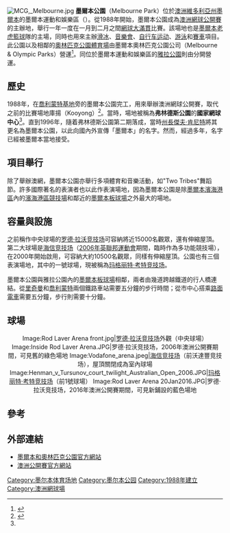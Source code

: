 {{coord|37.82267|S|144.98005|E|source:placeopedia|format=dms|display=title}}

[[File:MCG,_Melbourne.jpg|thumb]]
'''墨爾本公園'''（Melbourne Park）位於[[澳洲|澳洲]][[維多利亞州|維多利亞州]][[墨爾本|墨爾本]]的墨爾本運動和娛樂區（{{le|Melbourne Sports and Entertainment Precinct}}）。從1988年開始，墨爾本公園成為[[澳洲網球公開賽|澳洲網球公開賽]]的主辦地，舉行一年一度在一月到二月之間[[網球大滿貫|網球大滿貫]]比賽。該場地也是[[墨爾本老虎|墨爾本老虎]][[籃球|籃球]]隊的主場，同時也用來主辦[[滑冰|滑冰]]、[[音樂會|音樂會]]、[[自行车运动|自行车运动]]、[[游泳|游泳]]和[[賽車|賽車]]項目。此公園以及相鄰的[[奧林匹克公園體育場|奧林匹克公園體育場]]由墨爾本奧林匹克公園公司（Melbourne & Olympic Parks）營運<ref name="mopt">{{cite web | url=http://www.mopt.com.au/desktopdefault.aspx/tabid-37/20_read-1/ | title=Melbourne & Olympic Parks - About Us | accessdate=2011-02-05 | publisher=Melbourne & Olympic Parks | deadurl=yes | archiveurl=https://web.archive.org/web/20110218024208/http://www.mopt.com.au/desktopdefault.aspx/tabid-37/20_read-1/ | archivedate=2011-02-18 }}</ref>。同位於墨爾本運動和娛樂區的[[雅拉公園|雅拉公園]]則由分開營運。

==歷史==
1988年，在[[喬利蒙特基地|喬利蒙特基地]]旁的墨爾本公園完工，用來舉辦澳洲網球公開賽，取代之前的比賽場地庫揚（Kooyong）<ref name="pdf">{{cite web | url=http://www.mopt.com.au/PortalData/1/Resources//100_Year_History_PDF_for_website.pdf | title=Melbourne & Olympic Parks - 1909-2009 | accessdate=2011-02-05 | publisher=Melbourne & Olympic Parks | deadurl=yes | archiveurl=https://web.archive.org/web/20110218032224/http://www.mopt.com.au/PortalData/1/Resources//100_Year_History_PDF_for_website.pdf | archivedate=2011-02-18 }}</ref>。當時，場地被稱為'''弗林德斯公園'''的'''國家網球中心'''<ref name=pdf />。直到1996年，隨着弗林德斯公園第二期落成，當時[[維多利亞州州長|州長]][[傑夫·肯尼特|傑夫·肯尼特]]將其更名為墨爾本公園，以此向國內外宣傳「墨爾本」的名字。{{fact|當初這項決定受到反對，有人提出舉辦[[法國網球公開賽|法國網球公開賽]]的巴黎[[罗兰·加洛斯球场|罗兰·加洛斯球场]]亦無須更名為「[[巴黎|巴黎]]公園」。}}然而，經過多年，名字已經被墨爾本當地接受。

==項目舉行==
除了舉辦澳網，墨爾本公園亦舉行多項體育和音樂活動，如"Two Tribes"舞蹈節。許多國際著名的表演者也以此作表演場地，因為墨爾本公園是除[[墨爾本濱海港區|墨爾本濱海港區]]內的[[濱海港區競技場|濱海港區競技場]]和鄰近的[[墨爾本板球場|墨爾本板球場]]之外最大的場地。

==容量與設施==
之前稱作中央球場的[[罗德·拉沃竞技场|罗德·拉沃竞技场]]可容納將近15000名觀眾，還有伸縮屋頂。第二大球場是[[海信竞技场|海信竞技场]]（[[2006年英聯邦運動會|2006年英聯邦運動會]]期間，臨時作為多功能競技場），在2000年開始啟用，可容納大約10500名觀眾，同樣有伸縮屋頂。公園也有三個表演場地，其中的一號球場，現被稱為[[玛格丽特·考特竞技场|玛格丽特·考特竞技场]]。

墨爾本公園與雅拉公園內的[[墨爾本板球場|墨爾本板球場]]相鄰，兩者由幾道跨越鐵道的行人橋連結。從[[墨爾本里奇曼鐵路車站|里奇曼]]和[[墨爾本喬利蒙特鐵路車站|喬利蒙特]]兩個鐵路車站需要五分鐘的步行時間；從市中心搭乘[[路面電車|路面電車]]需要五分鐘，步行則需要十分鐘。

==球場==
<center><gallery>
Image:Rod Laver Arena front.jpg|[[罗德·拉沃竞技场|罗德·拉沃竞技场]]外觀（中央球場）
Image:Inside Rod Laver Arena.JPG|罗德·拉沃竞技场，2006年澳洲公開賽期間，可見舊的綠色場地
Image:Vodafone_arena.jpeg|[[海信竞技场|海信竞技场]]（前沃達豐竞技场），屋頂關閉成為室內球場
Image:Henman_v_Tursunov_court_twilight_Australian_Open_2006.JPG|[[玛格丽特·考特竞技场|玛格丽特·考特竞技场]]（前1號球場）
Image:Rod Laver Arena 20Jan2016.JPG|罗德·拉沃竞技场，2016年澳洲公開賽期間，可見新鋪設的藍色場地
</gallery></center>

==參考==
{{reflist|2}}
==外部連結==
{{Commons category|Melbourne_Park}}
*[http://www.mopt.com.au/ 墨爾本和奧林匹克公園官方網站] {{Wayback|url=http://www.mopt.com.au/ |date=20210315122859 }}
*[http://www.ausopen.org/ 澳洲公開賽官方網站] {{Wayback|url=http://www.ausopen.org/ |date=20191101032243 }}

[[Category:墨尔本体育场地|Category:墨尔本体育场地]]
[[Category:墨尔本公园|Category:墨尔本公园]]
[[Category:1988年建立|Category:1988年建立]]
[[Category:澳洲網球場|Category:澳洲網球場]]